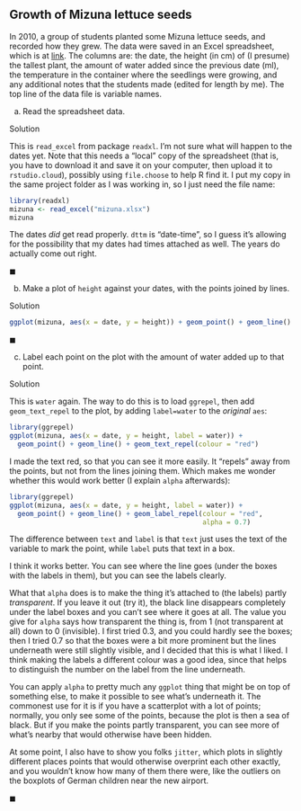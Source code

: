 ##  Growth of Mizuna lettuce seeds


 In 2010, a group of students planted some Mizuna lettuce
seeds, and recorded how they grew. The data were saved in an Excel
spreadsheet, which is at
[link](http://ritsokiguess.site/datafiles/mizuna.xlsx). The columns
are: the date, the height (in cm) of (I presume) the tallest plant,
the amount of water added since the previous date (ml), the
temperature in the container where the seedlings were growing, and any
additional notes that the students made (edited for length by me). The
top line of the data file is variable names.



(a) Read the
spreadsheet data.


Solution


This is `read_excel` from package `readxl`. I'm
not sure what will happen to the dates yet. Note that this needs
a "local" copy of the spreadsheet (that is, you have to
download it and save it on your computer, then upload it to
`rstudio.cloud`), possibly using `file.choose` to
help R find it. I put my copy in the same project folder as I was
working in, so I just need the file name:

```r
library(readxl)
mizuna <- read_excel("mizuna.xlsx")
mizuna
```

     

The dates *did* get read properly. `dttm` is
"date-time", so I guess it's allowing for the possibility that my
dates had times attached as well. 
The years do actually come out right.

$\blacksquare$

(b) Make a plot of `height` against your
dates, with the points joined by lines.


Solution


```r
ggplot(mizuna, aes(x = date, y = height)) + geom_point() + geom_line()
```

       

$\blacksquare$

(c) Label each point on the plot with the
amount of water added up to that point.


Solution


This is `water` again. The way to do this is to load
`ggrepel`, then add `geom_text_repel` to the
plot, by adding `label=water` to the *original*
`aes`:

```r
library(ggrepel)
ggplot(mizuna, aes(x = date, y = height, label = water)) +
  geom_point() + geom_line() + geom_text_repel(colour = "red")
```

 

I made the text red, so that you can see it more easily. It "repels"
away from the points, but not from the lines joining them. Which makes
me wonder whether this would work better (I explain `alpha` afterwards):

```r
library(ggrepel)
ggplot(mizuna, aes(x = date, y = height, label = water)) +
  geom_point() + geom_line() + geom_label_repel(colour = "red", 
                                                alpha = 0.7)
```

 

The difference between `text` and `label` is that
`text` just uses the text of the variable to mark the point,
while `label` puts that text in a box.

I think it works better. You can see where the line goes (under the boxes with
the labels in them), but you can see the labels clearly.

What that `alpha` does is to make the thing it's attached to
(the labels) partly *transparent*. If you leave it out (try it),
the black line disappears completely under the label boxes and you
can't see where it goes at all. The value you give for `alpha`
says how transparent the thing is, from 1 (not transparent at all)
down to 0 (invisible). I first tried 0.3, and you could hardly see the
boxes; then I tried 0.7 so that the boxes were a bit more
prominent but the lines underneath were still slightly visible, and I
decided that this is what I liked. I think making the labels a
different colour was a good idea, since that helps to distinguish the
number on the label from the line underneath.

You can apply `alpha` to pretty much any `ggplot` thing
that might be on top of something else, to make it possible to see
what's underneath it. The commonest use for it is if you have a
scatterplot with a lot of points; normally, you only see some of the
points, because the plot is then a sea of black. But if you make the
points partly transparent, you can see more of what's nearby that
would otherwise have been hidden. 

At some point, I also have to show
you folks `jitter`, which plots in slightly different places
points that would otherwise overprint each other exactly, and you
wouldn't know how many of them there were, like the outliers on the
boxplots of German children near the new airport.

$\blacksquare$


